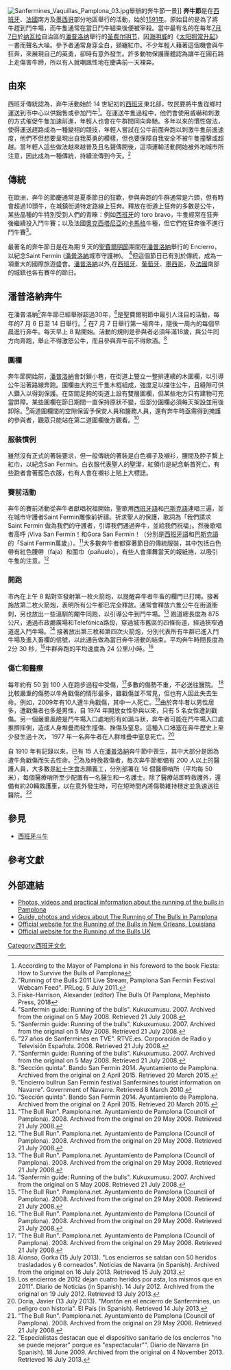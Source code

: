 [[Image:Sanfermines_Vaquillas_Pamplona_03.jpg|thumb]]舉辦的奔牛節一景]] 
'''奔牛節'''是在[[西班牙|西班牙]]、[[法國|法國]]南方及[[墨西哥|墨西哥]]部分地區舉行的活動，始於[[1591年|1591年]]。原始目的是為了將牛趕到鬥牛場，而牛隻通常在當日鬥牛結束後便被宰殺。當中最有名的在每年[[7月7日|7月7日]]於[[纳瓦拉|纳瓦拉]]自治區的[[潘普洛納_(西班牙)|潘普洛纳]]舉行的[[圣费尔明节|圣费尔明节]]，因[[海明威|海明威]]的《[[太阳照常升起_(小说)|太阳照常升起]]》一書而聲名大噪。參予者通常身穿全白，頸纏紅巾。不少年輕人藉著這個機會與牛狂奔，來展現自己的英勇，卻時有意外發生。許多動物保護團體認為讓牛在圓石路上走傷害牛蹄，所以有人就嘲諷性地在慶典前一天裸奔。

== 由來 ==

西班牙傳統認為，奔牛活動始於 14 世紀初的[[西班牙|西班牙]]東北部，牧民要將牛隻從鄉村運送到市中心以供銷售或參加鬥牛<ref> According to the Mayor of Pamplona in his foreword to the book Fiesta: How to Survive the Bulls of Pamplona</ref>。在運送牛隻過程中，他們會使用威嚇和刺激的方式催促牛隻加速前進，年輕人也會在牛群間同向奔馳。多年以來的慣性做法，使得運送趕路成為一種變相的競技，年輕人嘗試在公牛前面奔跑以刺激牛隻前進速度，他們不但想要呈現出自我英勇的模樣，但也要保障自我安全不被牛隻撞擊或超越。當年輕人這些做法越來越普及且名聲傳開後，這項運輸活動開始被外地城市所注意，因此成為一種傳統，持續流傳到今天。<ref>"Running of the Bulls 2011 Live Stream, Pamplona San Fermin Festival Webcam Feed". PRLog. 5 July 2011.</ref>

== 傳統 ==

在歐洲，奔牛的節慶通常是夏季節日的狂歡，參與奔跑的牛群通常是六頭，但有時會超過10頭牛，在城鎮街道特定路線上狂奔。釋放在街道上狂奔的多數是公牛，某些品種的牛特別受到人們的青睞：例如[[西班牙|西班牙]]的 toro bravo，牛隻經常在狂奔後繼續投入鬥牛賽；以及法國[[奧克西塔尼亞|奧克西塔尼亞]]的[[卡馬格|卡馬格]]牛種，但它們在狂奔後不進行鬥牛賽<ref> Fiske-Harrison, Alexander (editor) The Bulls Of Pamplona, Mephisto Press, 2018</ref>。

最著名的奔牛節日是在為期 9 天的[[聖費爾明節|聖費爾明節]]期間在[[潘普洛納|潘普洛納]]舉行的 Encierro，以紀念Saint Fermin ([[潘普洛納|潘普洛納]]城市守護神)。 <ref>"Sanfermin guide: Running of the bulls". Kukuxumusu. 2007. Archived from the original on 5 May 2008. Retrieved 21 July 2008.</ref>但這個節日已有別於傳統，成為一項重大的國際旅遊盛會。[[潘普洛納|潘普洛納]]以外,在[[西班牙|西班牙]]、[[葡萄牙|葡萄牙]]、[[墨西哥|墨西哥]]，及[[法國|法國]]南部的城鎮也各有賽牛的節日。

== 潘普洛納奔牛 ==

在潘普洛納<ref name=Sanfermin> "Sanfermin guide: Running of the bulls". Kukuxumusu. 2007. Archived from the original on 5 May 2008. Retrieved 21 July 2008.</ref>奔牛節已經舉辦超過30年，<ref>"27 años de Sanfermines en TVE". RTVE.es. Corporación de Radio y Televisión Española. 2008. Retrieved 21 July 2008.</ref>是聖費爾明節中最引人注目的活動，每年的7 月 6 日至 14 日舉行。<ref name=Sanfermin> "Sanfermin guide: Running of the bulls". Kukuxumusu. 2007. Archived from the original on 5 May 2008. Retrieved 21 July 2008.</ref> 在7 月 7 日舉行第一場奔牛，隨後一周內的每個早晨進行奔牛。每天早上 8 點開始。活動的規則是參與者必須年滿18歲，與公牛同方向奔跑，舉止不得激怒公牛，而且參與奔牛前不得飲酒。<ref name=Sección > "Sección quinta". Bando San Fermin 2014. Ayuntamiento de Pamplona. Archived from the original on 2 April 2015. Retrieved 20 March 2015.</ref>

=== 圍欄 ===

奔牛節開始前，[[潘普洛納|潘普洛納]]會封鎖小巷，在街道上豎立一整排連續的木圍欄，以引導公牛沿著路線奔跑。圍欄由大約三千隻木棍組成，強度足以擋住公牛，且縫隙可供人鑽入以得到保護。在空間足夠的街道上設有雙層圍欄，但某些地方只有建物可充當屏障。某些圍欄在節日期間一直保持原狀不變，但部分圍欄必須每天架設並用後卸除。<ref>"Encierro bullrun San Fermin festival Sanfermines tourist information on Navarre". Government of Navarre. Retrieved 8 March 2010.</ref>兩道圍欄間的空隙保留予保安人員和醫務人員，還有奔牛時亟需得到掩護的參與者，觀眾只能站在第二道圍欄後方觀看。<ref name=Sección > "Sección quinta". Bando San Fermin 2014. Ayuntamiento de Pamplona. Archived from the original on 2 April 2015. Retrieved 20 March 2015.</ref>

=== 服裝慣例 ===

雖然沒有正式的著裝要求，但一般傳統的著裝是白色褲子及襯衫，腰間及脖子繫上紅巾，以紀念San Fermin。白衣服代表聖人的聖潔，紅領巾是紀念斬首死亡。有些跑者會著藍色衣服，也有人會在襯衫上貼上大標誌。

=== 賽前活動 ===

奔牛的賽前活動從奔牛者獻唱祝福開始，聖歌用[[西班牙語|西班牙語]]和[[巴斯克語|巴斯克語]]連唱三遍，並在城市守護者Saint Fermin雕像前祈禱。祈求聖人的保護，歌詞為「我們請求Saint Fermin 做為我們的守護者，引導我們通過奔牛，並給我們祝福」。然後歌唱者高呼 ¡Viva San Fermín！和Gora San Fermin！（分別是[[西班牙語|西班牙語]]和[[巴斯克語|巴斯克語]]的「Saint Fermin萬歲」）。<ref name=BullRun>"The Bull Run". Pamplona.net. Ayuntamiento de Pamplona (Council of Pamplona). 2008. Archived from the original on 29 May 2008. Retrieved 21 July 2008.</ref>大多數奔牛者都穿著節日的傳統服裝，其中包括白色帶有紅色腰帶（faja）和圍巾（pañuelo），有些人會揮舞當天的報紙捲，以吸引牛隻的注意。<ref name=BullRun>"The Bull Run". Pamplona.net. Ayuntamiento de Pamplona (Council of Pamplona). 2008. Archived from the original on 29 May 2008. Retrieved 21 July 2008.</ref>

=== 開跑 ===

市內在上午 8 點對空發射第一枚火箭炮，以提醒奔牛者牛畜的欄門已打開。接著施放第二枚火箭炮，表明所有公牛都已完全釋放。通常會釋放六隻公牛在街道衝刺，另也放出一些溫馴的閹牛同跑，以引導公牛到鬥牛場。<ref name=BullRun>"The Bull Run". Pamplona.net. Ayuntamiento de Pamplona (Council of Pamplona). 2008. Archived from the original on 29 May 2008. Retrieved 21 July 2008.</ref>
跑道總長度為 875 公尺，通過市政廳廣場和Telefónica路段，穿過城市舊區的四條街道，經過狹窄通道進入鬥牛場。<ref name=Sanfermin> "Sanfermin guide: Running of the bulls". Kukuxumusu. 2007. Archived from the original on 5 May 2008. Retrieved 21 July 2008.</ref>
接著放出第三枚和第四次火箭炮，分別代表所有牛群已進入鬥牛場及進入畜欄的信號，以此通告做為當日奔牛活動的結束。平均奔牛時間長度為2分 30 秒，<ref name=BullRun>"The Bull Run". Pamplona.net. Ayuntamiento de Pamplona (Council of Pamplona). 2008. Archived from the original on 29 May 2008. Retrieved 21 July 2008.</ref>牛群奔跑的平均速度為 24 公里/小時。<ref name=BullRun>"The Bull Run". Pamplona.net. Ayuntamiento de Pamplona (Council of Pamplona). 2008. Archived from the original on 29 May 2008. Retrieved 21 July 2008.</ref>

=== 傷亡和醫療 ===

每年約有 50 到 100 人在跑步過程中受傷，<ref name=BullRun>"The Bull Run". Pamplona.net. Ayuntamiento de Pamplona (Council of Pamplona). 2008. Archived from the original on 29 May 2008. Retrieved 21 July 2008.</ref>多數的傷勢不重，不必送往醫院。 <ref>Alonso, Gorka (15 July 2013). "Los encierros se saldan con 50 heridos trasladados y 6 corneados". Noticias de Navarra (in Spanish). Archived from the original on 16 July 2013. Retrieved 15 July 2013.</ref>比較嚴重的傷勢以牛角戳傷的情形最多，雖戳傷並不常見，但也有人因此失去生命。例如，2009年有10人遭牛角戳傷，其中一人死亡。<ref>Los encierros de 2012 dejan cuatro heridos por asta, los mismos que en 2011". Diario de Noticias (in Spanish). 14 July 2012. Archived from the original on 19 July 2012. Retrieved 13 July 2013.</ref>由於奔牛者以男性居多，遭戳傷者也多是男性，自 1974 年開放女性參與以來，只有 5 名女性遭到戳傷。另一個嚴重風險是鬥牛場入口處地形有如漏斗狀，奔牛者可能在鬥牛場入口處推擠摔倒，造成人身堆疊而發生撞傷、挫傷及窒息。這種入口堵塞在奔牛歷史上至少發生過十次， 1977 年一名奔牛者在人群堆疊中窒息死亡。<ref>Doria, Javier (13 July 2013). "Montón en el encierro de Sanfermines, un peligro con historia". El País (in Spanish). Retrieved 14 July 2013.</ref>

自 1910 年有記錄以來，已有 15 人在[[潘普洛納|潘普洛納]]奔牛節中喪生，其中大部分是因為遭牛角戳傷而失去性命。<ref name=BullRun>"The Bull Run". Pamplona.net. Ayuntamiento de Pamplona (Council of Pamplona). 2008. Archived from the original on 29 May 2008. Retrieved 21 July 2008.</ref>為及時挽救傷者，每次奔牛節都備有 200 人以上的醫護人員，大多數是[[紅十字會|紅十字會]]志願義工，分別部署在 16 個醫療哨所（平均每 50 米），每個醫療哨所至少配置有一名醫生和一名護士。除了醫療站即時救護外，還備有約20輛救護車，以在意外發生時，可在短時間內將傷勢維持穩定並急速送往醫院。<ref> "Especialistas destacan que el dispositivo sanitario de los encierros "no se puede mejorar" porque es "espectacular"". Diario de Navarra (in Spanish). 18 June 2009. Archived from the original on 4 November 2013. Retrieved 16 July 2013.</ref>

== 參見 ==
* [[西班牙斗牛|西班牙斗牛]]

== 參考文獻 ==
{{reflist}}

== 外部連結 ==
{{Commonscat|Running of the bulls in Sanfermines|奔牛節}}
* [https://web.archive.org/web/20110911111237/http://www.bullrunning.com/ Photos, videos and practical information about the running of the bulls in Pamplona]
* [https://web.archive.org/web/20130803045635/http://www.sanfermin.com/index.php/en/encierro/que-es Guide, photos and videos about The Running of The Bulls in Pamplona]
* [http://www.nolabulls.com Official website for the Running of the Bulls in New Orleans, Louisiana] {{Wayback|url=http://www.nolabulls.com/ |date=20210224052314 }}
* [http://www.runningbulls.co.uk/ Official website for the Running of the Bulls UK] {{Wayback|url=http://www.runningbulls.co.uk/ |date=20201202153558 }}

[[Category:西班牙文化|Category:西班牙文化]]